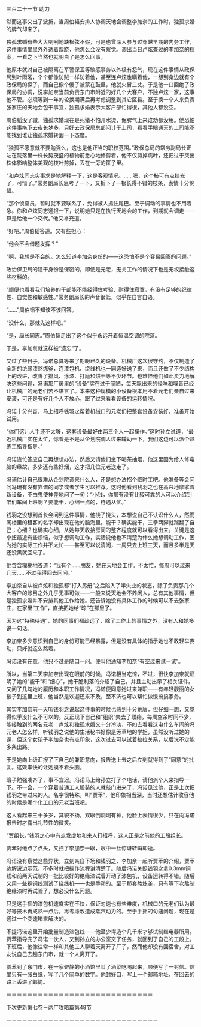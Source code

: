 

三百二十一节 助力

然而这事又出了波折，当周伯韬安排人协调天地会调整李加奈的工作时，独孤求婚的脾气却来了。

独孤求婚有些大大咧咧地缺根弦不假，可是也曾深入参与过穿越早期的内务工作，这件事情里里外外透着蹊跷，他怎么会没有察觉。调出当日卢炫查过的李加奈的档案，一看之下当然也就明白了是怎么回事。

他原本就对自己被隔离在军警保卫等敏感事务以外极有怨气，现在这件事情从政保局到叶雨茗，个个都像防贼一样防着他，甚至连卢炫也瞒着他，一想到身边就有个政保局的探子，而自己像个傻子被蒙在鼓里，他就火冒三丈。于是他一口回绝了政保局的协调，说李加奈当前负责东门市附近的好几个大客户，不独卢炫一家，这事他不管。必须等到一年的轮换期满后再考虑调整到其它区县。至于换一个人来负责张家庄的天地会包干事宜，独孤求婚表示大客户部忙得很，其他人都没空。

周伯韬没了辙，独孤求婚现在是死猪不怕开水烫，倔脾气上来谁劝都没用。他恐怕这件事拖下去夜长梦多，只好去政保局总部问计于上司，看看手眼通天的上司能不能找到谁让独孤求婚转圜一下态度。

“独孤不愿意就不要勉强么，这也是他正当的职权范围。”政保总局的常务副局长正站在院落里一株长势茂盛的植物前悉心地修剪着，他不仅剪掉病叶，还把过于突出株体影响整体美观的枝叶剪掉，丢在一旁的筐子里。

“和卢炫同志实事求是地解释一下，这是客观情况。……嗯，这个枝可有点挡光了，可惜了。”常务副局长思考了一下，又折下了一根长得不错的枝条，表情十分惋惜。

“那个侦查员，暂时就不要联系了，免得被人抓住尾巴。至于调动的事情也不用着急。你和卢炫同志通报一下，说明她只是在执行天地会的工作，到期就会调走――算是给他一个交代。”他又补充道。

“好吧。”周伯韬答道。又有些担心：

“他会不会借题发挥？”

“啊，我想是不会的。怎么知道李加奈身份的――这恐怕不是个容易回答的问题。”

政治保卫局的隐干身份是保密的，即使是元老，无关工作的情况下也是无权接触这些材料的。

“顺便也看看我们培养的干部能不能经得住考验、耐得住寂寞，有没有足够的纪律性、自觉性和敏感性。”常务副局长的声音很低，似乎在自言自语。

“……”周伯韬不知该不该回答。

“没什么，那就先这样吧。”

“是，局长同志。”周伯韬走出了这个似乎永远开着恒温空调的院落。

于是，李加奈就这样被“遗忘”了。

又过了些日子，冯诺总算等来了期盼已久的设备。机械厂这次很守约，不仅制造了全新的绝缘漆熬炼釜，连漆包机、绕线机也一同造好送了来，而且还做了不少结构上的改进，改善了排风、涂漆、打磨和烘干等不少环节。也难怪他们如此卖力地解决这些问题，冯诺那厂房里的“设备”实在过于简陋，每天飘出来的怪味和噪音已经让机械厂的元老们苦不堪言了。本来这种规模的小设备根本用不着元老们亲自过来安装，可还是有好几个人不放心，跟了过来看看设备的运转情况。

冯诺十分兴奋，马上招呼钱羽之帮着机械口的元老们把整套设备安装好，准备开始试用。

“你们这儿人手还不太够，这套设备最好由两三个人一起操作。”这时孙立说道，“最近机械厂实在太忙，你看是不是从企划院调人过来辅助一下，我们这边可以派个熟练工指导指导。”

冯诺连忙答应自己再想想办法，然后又请他们坐下喝茶抽烟，他这里因为给人修电脑的缘故，多少还有些好烟，这才把几位元老送走了。

冯诺估计自己很难从企划院调来什么人，还是想办法招个临时工吧。他准备等会问问冯珊有没有靠谱的同学或者学生可以推荐。这时他看到钱羽之也在高兴地摩挲着新设备，不由鬼使神差地问了一句：“小钱，你那有没有比较可靠的人可以介绍到咱们车间上班啊？要能干，心细一点的，待遇从优。”

钱羽之没想到首长会问到这件事情，他挠了挠头，本想说自己不认识什么人，然而阁楼里的租客的名字却出现在他的脑海里。能干？确实能干，三拳两脚就踹翻了自己；心细？也确实心细，从她每天收拾房间的整齐程度就可以看得出来。关键是这小妞最近有些烦恼，似乎想调动工作，实话说他也不清楚为什么她想调动工作，因为她的实际工作并不太忙――甚至可以说清闲，一周只去上班三天，而且多半是天还没黑就回来了。

他含含糊糊地答道：“我有个……朋友，她在天地会工作。不太忙，每周可以过来几天……不过我得回去问问。”

李加奈自从被卢炫和独孤都“打入另册”之后陷入了半失业的状态，除了负责那几个大客户的账目之外几乎无事可做――一般来说天地会不养闲人，总有其他事情，但是独孤求婚并不安排其他工作给她。还告诉她没有具体工作的时候可以不去张家庄，在家里“工作”，直接把她给“晾”在那里了。

因为这“特殊待遇”，她的同事们都疏远了，除了工作上的事情之外，没有人和她多说一句话。

李加奈多少意识到自己的身份可能已经暴露，但是没有具体的指示她也不敢轻举妄动，只好就这么熬着。

冯诺没有在意，他只不过是随口一问。便叫他通知李加奈“有空过来试一试”。

所以，当第二天李加奈出现在眼前的时候，冯诺相当吃惊，不过，很快李加奈就证明了她的“能干”和“细心”，她干脆利落的介绍了自己，并且主动出示了相关证件。又问了几句她的履历和本职工作情况，冯诺便同意她过来兼职――有年轻靓丽的女孩子到这里上班，他当然是欢迎还来不及，至不济也可以帮忙做饭搞搞家务。

其实李加奈前一天听钱羽之说起这件事的时候也感到十分荒唐，但仔细一想，又觉得似乎没什么不可以的。反正现下自己和“组织”失去了联络，每周空余时间不少，能接触到的两名元老：卢炫和独孤求婚又十分冷淡，不如去看看这电什么车间的冯元老人怎么样，听钱羽之说他的生活秘书好像是芳草地的学姐，虽然没听过她的课，但这个女孩子李加奈也有点印象，这次过去可以试着拉拉关系，以后说不定能多条出路。

于是她向上级汇报了下自己的兼职意向，报告送上去之后立刻就得到了“同意”的批复。这效率快的让她摸不着头脑。

班子勉强凑齐了，事不宜迟。冯诺马上给孙立打了个电话，请他派个人来指导一下。不一会，一个穿着普通工人服装的人就敲门进来了，冯诺见过他，正是上次把钱羽之带过来的人。名字很特殊，叫“贾苯”，他印象相当深，当时还想估计收容他的时候是哪个化工口的元老当班吧。

这人看起来三十多岁，其貌不扬，双眼倒炯炯有神，他脸上表情很少，只在向冯诺报告时才露出礼节性的微笑。

“贾组长。”钱羽之心中有点发虚地和来人打招呼，这人正是之前他的工段组长。

贾苯对他点了点头，又扫了李加奈一眼，眼中一丝惊讶转瞬即逝。

冯诺没有察觉这些异状，立刻亲自下场和钱羽之、李加奈一起听贾苯的介绍，贾苯边解说边示范，不多时就把操作流程讲清楚了。随后冯诺关照钱羽之拿0.3mm铜线和前两天试制的一批比较好的绝缘漆试着开动了漆包机，设备运转得不错。随后又用一些裸铜线测试了绕线机――也是手动的。至于那套熬炼釜，只有等下次熬制绝缘漆时再试验了，想必没什么问题。

只是这手摇的漆包机速度实在不快，保证匀速也有些难度，机械口的元老们认为最好等技术再成熟一点后，再考虑改造成蒸汽动力的。至于手摇的匀速问题，现在是通过一个变速箱来解决的。

不提冯诺这里开始批量制造漆包线——他至少得造个几千米才够试制继电器所用。贾苯指导完了冯诺一伙人，又到孙立的办公室交了任务，就回到了自己的工段上。下班后，他像往常一样和其他工人聊着天离开了厂子，然而他却没有回宿舍，对工友说自己去趟东门市，就一个人离开了。

贾苯到了东门市，在一家僻静的小酒馆里叫了酒菜吃喝起来，顺便写了一封信。信里只有一张白纸，写了几个简单的数字。他封好口，写上一个邮箱地址，在回去的路上丢进了邮筒。

＝＝＝＝＝＝＝＝＝＝＝＝＝＝＝＝＝＝＝＝＝＝＝＝＝＝＝＝

下次更新第七卷－两广攻略篇第48节

－－－－－－－－－－－－－－－－－－－－－－－－－－－－－


